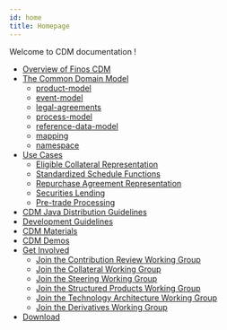 ```yaml
---
id: home
title: Homepage
---
```


Welcome to CDM documentation !

* [Overview of Finos CDM](/docs/cdm-overview)
* [The Common Domain Model](/docs/common-domain-model)
    - [product-model](/docs/product-model)
    - [event-model](/docs/event-model)
    - [legal-agreements](/docs/legal-agreements)
    - [process-model](/docs/process-model)
    - [reference-data-model](/docs/reference-data-model)
    - [mapping](/docs/mapping)
    - [namespace](/docs/namespace)
* [Use Cases](/docs/use-cases)
    - [Eligible Collateral Representation](/docs/eligible-collateral-representation)
    - [Standardized Schedule Functions](/docs/standardized-Functions)
    - [Repurchase Agreement Representation](/docs/repurchase-agreement-representation)
    - [Securities Lending](/docs/securities-lending)
    - [Pre-trade Processing](/docs/pre-trade-processing)
* [CDM Java Distribution Guidelines](/docs/cdm-java-distribution)
* [Development Guidelines](/docs/contribution)
* [CDM Materials](/docs/cdm-materials)
* [CDM Demos](/docs/cdm-demos)
* [Get Involved](/docs/get-involved)
    - [Join the Contribution Review Working Group](/docs/CDM-Contribution-Review-WG)
    - [Join the Collateral Working Group](/docs/CDM-Collateral-WG)
    - [Join the Steering Working Group](/docs/CDM-Steering-WG)
    - [Join the Structured Products Working Group](/docs/CDM-Structured-Products-WG)
    - [Join the Technology Architecture Working Group](/docs/CDM-Technology-Architecture-WG)
    - [Join the Derivatives Working Group](/docs/CDM-Derivatives-WG)
* [Download](/docs/download)

